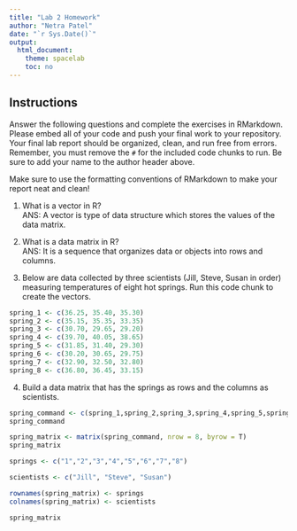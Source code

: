 ```yaml
---
title: "Lab 2 Homework"
author: "Netra Patel"
date: "`r Sys.Date()`"
output:
  html_document:
    theme: spacelab
    toc: no
---
```


## Instructions
Answer the following questions and complete the exercises in RMarkdown. Please embed all of your code and push your final work to your repository. Your final lab report should be organized, clean, and run free from errors. Remember, you must remove the `#` for the included code chunks to run. Be sure to add your name to the author header above.  

Make sure to use the formatting conventions of RMarkdown to make your report neat and clean!  

1. What is a vector in R?  
ANS: A vector is type of data structure which stores the values of the data matrix. 

2. What is a data matrix in R?  
ANS: It is a sequence that organizes data or objects into rows and columns. 

3. Below are data collected by three scientists (Jill, Steve, Susan in order) measuring temperatures of eight hot springs. Run this code chunk to create the vectors.  
```r
spring_1 <- c(36.25, 35.40, 35.30)
spring_2 <- c(35.15, 35.35, 33.35)
spring_3 <- c(30.70, 29.65, 29.20)
spring_4 <- c(39.70, 40.05, 38.65)
spring_5 <- c(31.85, 31.40, 29.30)
spring_6 <- c(30.20, 30.65, 29.75)
spring_7 <- c(32.90, 32.50, 32.80)
spring_8 <- c(36.80, 36.45, 33.15)
```

4. Build a data matrix that has the springs as rows and the columns as scientists.  
```r
spring_command <- c(spring_1,spring_2,spring_3,spring_4,spring_5,spring_6,spring_7,spring_8)
spring_command

spring_matrix <- matrix(spring_command, nrow = 8, byrow = T)
spring_matrix

springs <- c("1","2","3","4","5","6","7","8")

scientists <- c("Jill", "Steve", "Susan")

rownames(spring_matrix) <- springs
colnames(spring_matrix) <- scientists

spring_matrix
```